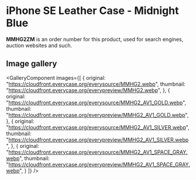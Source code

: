 
# iPhone SE Leather Case - Midnight Blue

<Callout type='info' emoji='👉🏻'>**MMHG2ZM** is an order number for this product, used for search engines, auction websites and such.</Callout>

## Image gallery

<GalleryComponent
    images={[
      {
        original: "https://cloudfront.everycase.org/everysource/MMHG2.webp",
        thumbnail: "https://cloudfront.everycase.org/everypreview/MMHG2.webp",
      },
      {
        original: "https://cloudfront.everycase.org/everysource/MMHG2_AV1_GOLD.webp",
        thumbnail: "https://cloudfront.everycase.org/everypreview/MMHG2_AV1_GOLD.webp",
      },
      {
        original: "https://cloudfront.everycase.org/everysource/MMHG2_AV1_SILVER.webp",
        thumbnail: "https://cloudfront.everycase.org/everypreview/MMHG2_AV1_SILVER.webp",
      },
      {
        original: "https://cloudfront.everycase.org/everysource/MMHG2_AV1_SPACE_GRAY.webp",
        thumbnail: "https://cloudfront.everycase.org/everypreview/MMHG2_AV1_SPACE_GRAY.webp",
      }
    ]}
  />
